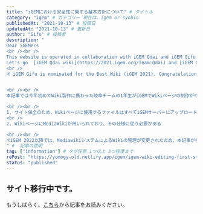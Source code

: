 ```yaml
---
title: "iGEMにおける安全性に関する基本方針について" # タイトル
category: "igem" # カテゴリー 現在は、igem or synbio
publishedAt: "2021-10-13" # 投稿日
updatedAt: "2021-10-13" # 更新日
author: "Gifu" # 投稿者
description: "
Dear iGEMers
<br /><br />
This website is operated in collaboration with iGEM Qdai and iGEM Gifu. This article have compiled information about iGEM in Japanese to provide a new information resource for new Japanese iGEMers in the future. 
Let's go  [iGEM Qdai wiki](https://2021.igem.org/Team:Qdai) and [iGEM Gifu 2021 wiki](https://2021.igem.org/Team:Gifu) !
<br />
※ iGEM Gifu is nominated for the Best Wiki (iGEM 2021). Congratulations!


<br /><br />
本記事では今年初めてWiki製作に携わった岐阜チームの1年生がiGEMでWikiページの制作がややこしくなっている原因であると考える以下の２点について解説を行います。

<br /><br />
1. サイト保全のため、Wikiページに使用するファイルはすべてiGEMサーバーにアップロードする必要がある
<br />
2. WikiページにMediaWikiが用いられており、その仕様に従う必要がある

<br /><br />
※iGEM 2022以降では、MediawikiシステムによるWikiの管理が変更されたため、本記事が参考にならない可能性があります。(追記 2022/5/3)
" #  記事の説明
tag: ["information"] # タグ任意 1つ以上 3つ程度まで
rePost: "https://yomogy-old.netlify.app/igem/igem-wiki-editing-first-step-tips" # 記事の転載の場合は"url"を記入。例 : "https//yomogy"
status: "published"
---
```


## サイト移行中です。

もうしばらく、[こちら](https://yomogy-old.netlify.app/igem/igem-wiki-editing-first-step-tips)から記事をお読みください。
